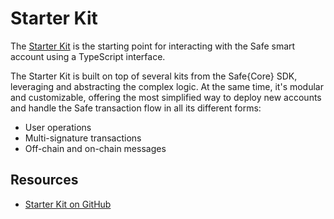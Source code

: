 
# Starter Kit

The [Starter Kit](../sdk/starter-kit) is the starting point for interacting with the Safe smart account using a TypeScript interface.

The Starter Kit is built on top of several kits from the Safe\{Core\} SDK, leveraging and abstracting the complex logic. At the same time, it's modular and customizable, offering the most simplified way to deploy new accounts and handle the Safe transaction flow in all its different forms:

- User operations
- Multi-signature transactions
- Off-chain and on-chain messages

<Grid item mt={3}>
  <CustomCard
    title={'@safe-global/sdk-starter-kit'}
    description={''}
    url={'https://www.npmjs.com/package/@safe-global/sdk-starter-kit'}
  />
</Grid>

## Resources
- [Starter Kit on GitHub](https://github.com/safe-global/safe-core-sdk/tree/main/packages/sdk-starter-kit)
